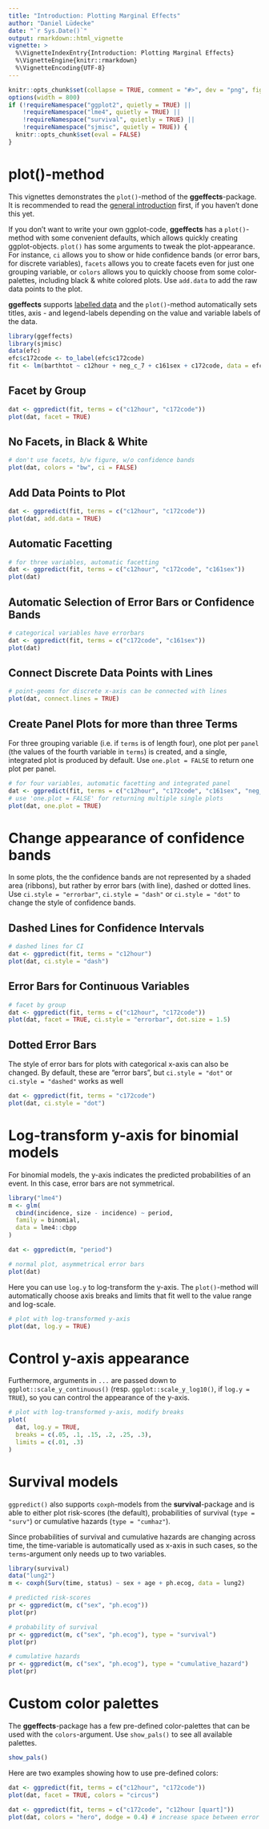 ```yaml
---
title: "Introduction: Plotting Marginal Effects"
author: "Daniel Lüdecke"
date: "`r Sys.Date()`"
output: rmarkdown::html_vignette
vignette: >
  %\VignetteIndexEntry{Introduction: Plotting Marginal Effects}
  %\VignetteEngine{knitr::rmarkdown}
  %\VignetteEncoding{UTF-8}
---
```


```r
knitr::opts_chunk$set(collapse = TRUE, comment = "#>", dev = "png", fig.width = 7, fig.height = 4, message = FALSE, warning = FALSE)
options(width = 800)
if (!requireNamespace("ggplot2", quietly = TRUE) ||
    !requireNamespace("lme4", quietly = TRUE) ||
    !requireNamespace("survival", quietly = TRUE) ||
    !requireNamespace("sjmisc", quietly = TRUE)) {
  knitr::opts_chunk$set(eval = FALSE)
}
```

# plot()-method

This vignettes demonstrates the `plot()`-method of the **ggeffects**-package. It is recommended to read the [general introduction](ggeffects.html) first, if you haven't done this yet.

If you don't want to write your own ggplot-code, **ggeffects** has a `plot()`-method with some convenient defaults, which allows quickly creating ggplot-objects. `plot()` has some arguments to tweak the plot-appearance. For instance, `ci` allows you to show or hide confidence bands (or error bars, for discrete variables), `facets` allows you to create facets even for just one grouping variable, or `colors` allows you to quickly choose from some color-palettes, including black & white colored plots. Use `add.data` to add the raw data points to the plot.

**ggeffects** supports [labelled data](https://strengejacke.github.io/sjlabelled/) and the `plot()`-method automatically sets titles, axis - and legend-labels depending on the value and variable labels of the data.

```r
library(ggeffects)
library(sjmisc)
data(efc)
efc$c172code <- to_label(efc$c172code)
fit <- lm(barthtot ~ c12hour + neg_c_7 + c161sex + c172code, data = efc)
```

## Facet by Group

```r
dat <- ggpredict(fit, terms = c("c12hour", "c172code"))
plot(dat, facet = TRUE)
```

## No Facets, in Black & White

```r
# don't use facets, b/w figure, w/o confidence bands
plot(dat, colors = "bw", ci = FALSE)
```

## Add Data Points to Plot

```r
dat <- ggpredict(fit, terms = c("c12hour", "c172code"))
plot(dat, add.data = TRUE)
```

## Automatic Facetting

```r
# for three variables, automatic facetting
dat <- ggpredict(fit, terms = c("c12hour", "c172code", "c161sex"))
plot(dat)
```

## Automatic Selection of Error Bars or Confidence Bands

```r
# categorical variables have errorbars
dat <- ggpredict(fit, terms = c("c172code", "c161sex"))
plot(dat)
```

## Connect Discrete Data Points with Lines

```r
# point-geoms for discrete x-axis can be connected with lines
plot(dat, connect.lines = TRUE)
```

## Create Panel Plots for more than three Terms

For three grouping variable (i.e. if `terms` is of length four), one plot per `panel` (the values of the fourth variable in `terms`) is created, and a single, integrated plot is produced by default. Use `one.plot = FALSE` to return one plot per panel.

```r
# for four variables, automatic facetting and integrated panel
dat <- ggpredict(fit, terms = c("c12hour", "c172code", "c161sex", "neg_c_7"))
# use 'one.plot = FALSE' for returning multiple single plots
plot(dat, one.plot = TRUE)
```

# Change appearance of confidence bands

In some plots, the the confidence bands are not represented by a shaded area (ribbons), but rather by error bars (with line), dashed or dotted lines. Use `ci.style = "errorbar"`, `ci.style = "dash"` or `ci.style = "dot"` to change the style of confidence bands.

## Dashed Lines for Confidence Intervals

```r
# dashed lines for CI
dat <- ggpredict(fit, terms = "c12hour")
plot(dat, ci.style = "dash")
```

## Error Bars for Continuous Variables

```r
# facet by group
dat <- ggpredict(fit, terms = c("c12hour", "c172code"))
plot(dat, facet = TRUE, ci.style = "errorbar", dot.size = 1.5)
```

## Dotted Error Bars

The style of error bars for plots with categorical x-axis can also be changed. By default, these are "error bars", but `ci.style = "dot"` or `ci.style = "dashed"` works as well

```r
dat <- ggpredict(fit, terms = "c172code")
plot(dat, ci.style = "dot")
```

# Log-transform y-axis for binomial models

For binomial models, the y-axis indicates the predicted probabilities of an event. In this case, error bars are not symmetrical.

```r
library("lme4")
m <- glm(
  cbind(incidence, size - incidence) ~ period, 
  family = binomial, 
  data = lme4::cbpp
)

dat <- ggpredict(m, "period")

# normal plot, asymmetrical error bars
plot(dat)
```

Here you can use `log.y` to log-transform the y-axis. The `plot()`-method will automatically choose axis breaks and limits that fit well to the value range and log-scale.
 
```r
# plot with log-transformed y-axis
plot(dat, log.y = TRUE)
```

# Control y-axis appearance

Furthermore, arguments in `...` are passed down to `ggplot::scale_y_continuous()` (resp. `ggplot::scale_y_log10()`, if `log.y = TRUE`), so you can control the appearance of the y-axis.

```r
# plot with log-transformed y-axis, modify breaks
plot(
  dat, log.y = TRUE, 
  breaks = c(.05, .1, .15, .2, .25, .3),
  limits = c(.01, .3)
)
```

# Survival models

`ggpredict()` also supports `coxph`-models from the **survival**-package and is able to either plot risk-scores (the default), probabilities of survival (`type = "surv"`) or cumulative hazards (`type = "cumhaz"`).

Since probabilities of survival and cumulative hazards are changing across time, the time-variable is automatically used as x-axis in such cases, so the `terms`-argument only needs up to two variables.

```r
library(survival)
data("lung2")
m <- coxph(Surv(time, status) ~ sex + age + ph.ecog, data = lung2)

# predicted risk-scores
pr <- ggpredict(m, c("sex", "ph.ecog"))
plot(pr)
```

```r
# probability of survival
pr <- ggpredict(m, c("sex", "ph.ecog"), type = "survival")
plot(pr)
```

```r
# cumulative hazards
pr <- ggpredict(m, c("sex", "ph.ecog"), type = "cumulative_hazard")
plot(pr)
```

# Custom color palettes

The **ggeffects**-package has a few pre-defined color-palettes that can be used with the `colors`-argument. Use `show_pals()` to see all available palettes.

```r
show_pals()
```

Here are two examples showing how to use pre-defined colors:

```r
dat <- ggpredict(fit, terms = c("c12hour", "c172code"))
plot(dat, facet = TRUE, colors = "circus")
```

```r
dat <- ggpredict(fit, terms = c("c172code", "c12hour [quart]"))
plot(dat, colors = "hero", dodge = 0.4) # increase space between error bars
```
